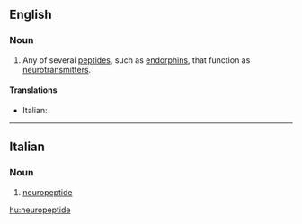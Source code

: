==English==

===Noun===
{{en-noun}}

# {{neurotransmitter}} Any of several [[peptide]]s, such as [[endorphin]]s, that function as [[neurotransmitter]]s.

====Translations====
{{top}}
*Italian: {{t-|it|neuropeptide|m}}
{{mid}}

{{bottom}}

----
==Italian==

===Noun===
{{it-noun|neuropeptid|m|e|i}}

# [[#English|neuropeptide]]

[[hu:neuropeptide]]